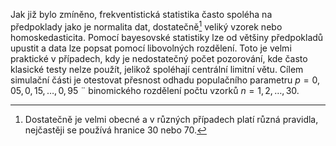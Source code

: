 Jak již bylo zmíněno, frekventistická statistika často spoléha na předpoklady
jako je normalita dat, dostatečně[^sim-ssize] veliký vzorek nebo 
homoskedasticita. Pomocí bayesovské statistiky lze od většiny předpokladů 
upustit a data lze popsat pomocí libovolných rozdělení. Toto je velmi praktické
v případech, kdy je nedostatečný počet pozorování, kde často klasické testy
nelze použít, jelikož spoléhají centrální limitní větu. Cílem simulační části je
otestovat přesnost odhadu populačního parametru $p = 0,05, 0,15, \dots, 0,95$ ¨
binomického rozdělení počtu vzorků $n = 1, 2, \dots, 30$. 

[^sim-ssize]: Dostatečně je velmi obecné a v různých případech platí různá 
pravidla, nejčastěji se používá hranice 30 nebo 70.